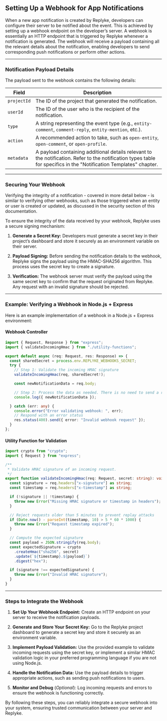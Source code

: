 
## Setting Up a Webhook for App Notifications

When a new app notification is created by Replyke, developers can configure their server to be notified about the event. This is achieved by setting up a webhook endpoint on the developer’s server. A webhook is essentially an HTTP endpoint that is triggered by Replyke whenever a notification is generated. The webhook will receive a payload containing all the relevant details about the notification, enabling developers to send corresponding push notifications or perform other actions.

---

### Notification Payload Details

The payload sent to the webhook contains the following details:

| **Field**       | **Description**                                                                                           |
|------------------|-----------------------------------------------------------------------------------------------------------|
| `projectId`     | The ID of the project that generated the notification.                                                    |
| `userId`        | The ID of the user who is the recipient of the notification.                                              |
| `type`          | A string representing the event type (e.g., `entity-comment`, `comment-reply`, `entity-mention`, etc.).    |
| `action`        | A recommended action to take, such as `open-entity`, `open-comment`, or `open-profile`.                   |
| `metadata`      | A payload containing additional details relevant to the notification. Refer to the notification types table for specifics in the "Notification Templates" chapter. |

---

### Securing Your Webhook

<Callout type="info">
 Verifying the integrity of a notification - covered in more detail below - is similar to verifying other webhooks, such as those triggered when an entity or user is created or updated, as discussed in the security section of this documentation.
</Callout>

To ensure the integrity of the data received by your webhook, Replyke uses a secure signing mechanism:

1. **Generate a Secret Key:** Developers must generate a secret key in their project’s dashboard and store it securely as an environment variable on their server.

2. **Payload Signing:** Before sending the notification details to the webhook, Replyke signs the payload using the HMAC-SHA256 algorithm. This process uses the secret key to create a signature.

3. **Verification:** The webhook server must verify the payload using the same secret key to confirm that the request originated from Replyke. Any request with an invalid signature should be rejected.

---

### Example: Verifying a Webhook in Node.js + Express

Here is an example implementation of a webhook in a Node.js + Express environment:

#### Webhook Controller

```typescript
import { Request, Response } from "express";
import { validateIncomingHmac } from "./utility-functions";

export default async (req: Request, res: Response) => {
  const sharedSecret = process.env.REPLYKE_WEBHOOKS_SECRET;
  try {
    // Step 1: Validate the incoming HMAC signature
    validateIncomingHmac(req, sharedSecret!);

    const newNotificationData = req.body;

    // Step 2: Process the data as needed. There is no need to send a response.
    console.log({ newNotificationData });

  } catch (err: any) {
    console.error("Error validating webhook: ", err);
    // Respond with an error status
    res.status(400).send({ error: "Invalid webhook request" });
  }
};
```

#### Utility Function for Validation

```typescript
import crypto from "crypto";
import { Request } from "express";

/**
 * Validate HMAC signature of an incoming request.
 */
export function validateIncomingHmac(req: Request, secret: string): void {
  const signature = req.headers["x-signature"] as string;
  const timestamp = req.headers["x-timestamp"] as string;

  if (!signature || !timestamp) {
    throw new Error("Missing HMAC signature or timestamp in headers");
  }

  // Reject requests older than 5 minutes to prevent replay attacks
  if (Date.now() - parseInt(timestamp, 10) > 5 * 60 * 1000) {
    throw new Error("Request timestamp expired");
  }

  // Compute the expected signature
  const payload = JSON.stringify(req.body);
  const expectedSignature = crypto
    .createHmac("sha256", secret)
    .update(`${timestamp}.${payload}`)
    .digest("hex");

  if (signature !== expectedSignature) {
    throw new Error("Invalid HMAC signature");
  }
}
```

---

### Steps to Integrate the Webhook

1. **Set Up Your Webhook Endpoint:** Create an HTTP endpoint on your server to receive the notification payloads.

2. **Generate and Store Your Secret Key:** Go to the Replyke project dashboard to generate a secret key and store it securely as an environment variable.

3. **Implement Payload Validation:** Use the provided example to validate incoming requests using the secret key, or implement a similar HMAC validation logic in your preferred programming language if you are not using Node.js.

4. **Handle the Notification Data:** Use the payload details to trigger appropriate actions, such as sending push notifications to users.

5. **Monitor and Debug** (*Optional*): Log incoming requests and errors to ensure the webhook is functioning correctly.

By following these steps, you can reliably integrate a secure webhook into your system, ensuring trusted communication between your server and Replyke.

